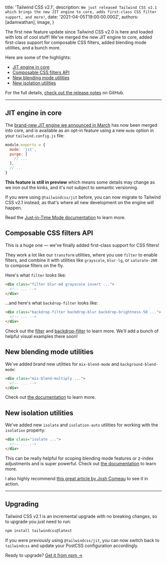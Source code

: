 
  title: 'Tailwind CSS v2.1',
  description: `We just released Tailwind CSS v2.1 which brings the new JIT engine to core, adds first-class CSS filter support, and more!`,
  date: '2021-04-05T19:00:00.000Z',
  authors: [adamwathan],
  image,
}

The first new feature update since Tailwind CSS v2.0 is here and loaded with lots of cool stuff! We've merged the new JIT engine to core, added first-class support for composable CSS filters, added blending mode utilities, and a bunch more.

Here are some of the highlights:

- [JIT engine in core](#jit-engine-in-core)
- [Composable CSS filters API](#new-filter-and-backdrop-filter-utilities)
- [New blending mode utilities](#new-blending-mode-utilities)
- [New isolation utilities](#new-isolation-utilities)

For the full details, [check out the release notes](https://github.com/tailwindlabs/tailwindcss/releases/tag/v2.1.0) on GitHub.

---

<a name="jit-engine-in-core"></a>

## JIT engine in core

The [brand-new JIT engine we announced in March](https://blog.tailwindcss.com/just-in-time-the-next-generation-of-tailwind-css) has now been merged into core, and is available as an opt-in feature using a new `mode` option in your `tailwind.config.js` file:

```js tailwind.config.js
module.exports = {
  mode: 'jit',
  purge: [
    // ...
  ],
  // ...
}
```

**This feature is still in preview** which means some details may change as we iron out the kinks, and it's not subject to semantic versioning.

If you were using `@tailwindcss/jit` before, you can now migrate to Tailwind CSS v2.1 instead, as that's where all new development on the engine will happen.

Read the [Just-in-Time Mode documentation](https://tailwindcss.com/docs/just-in-time-mode) to learn more.

<a name="new-filter-and-backdrop-filter-utilities"></a>

## Composable CSS filters API

This is a huge one — we've finally added first-class support for CSS filters!

They work a lot like our `transform` utilities, where you use `filter` to enable filters, and combine it with utilities like `grayscale`, `blur-lg`, or `saturate-200` to compose filters on the fly.

Here's what `filter` looks like:

```html
<div class="filter blur-md grayscale invert ...">
  <!-- ... -->
</div>
```

...and here's what `backdrop-filter` looks like:

```html
<div class="backdrop-filter backdrop-blur backdrop-brightness-50 ...">
  <!-- ... -->
</div>
```

Check out the [filter](https://tailwindcss.com/docs/filter) and [backdrop-filter](https://tailwindcss.com/docs/backdrop-filter) to learn more. We'll add a bunch of helpful visual examples there soon!

<a name="new-blending-mode-utilities"></a>

## New blending mode utilities

We've added brand new utilities for `mix-blend-mode` and `background-blend-mode`:

```html
<div class="mix-blend-multiply ...">
  <!-- ... -->
</div>
```

Check out [the documentation](https://tailwindcss.com/docs/mix-blend-mode) to learn more.

<a name="new-isolation-utilities"></a>

## New isolation utilities

We've added new `isolate` and `isolation-auto` utilities for working with the `isolation` property:

```html
<div class="isolate ...">
  <!-- ... -->
</div>
```

This can be really helpful for scoping blending mode features or z-index adjustments and is super powerful. Check out [the documentation](https://tailwindcss.com/docs/isolation) to learn more.

I also highly recommend [this great article by Josh Comeau](https://www.joshwcomeau.com/css/stacking-contexts/#airtight-abstractions-with-isolation) to see it in action.

---

## Upgrading

Tailwind CSS v2.1 is an incremental upgrade with no breaking changes, so to upgrade you just need to run:

```bash
npm install tailwindcss@latest
```

If you were previously using `@tailwindcss/jit`, you can now switch back to `tailwindcss` and update your PostCSS configuration accordingly.

Ready to upgrade? <a href="https://npmjs.com/tailwindcss">Get it from npm →</a>
